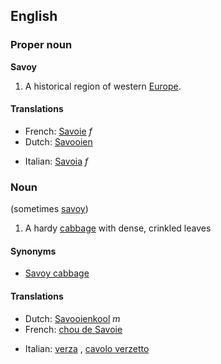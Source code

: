 ==English==
===Proper noun===
{{wikipedia}}
'''Savoy'''

#A historical region of western [[Europe]].

====Translations====
{{top}}
*French: [[Savoie]] ''f''
*Dutch: [[Savooien]]
{{mid}}
*Italian: [[Savoia]] ''f''
{{bottom}}

===Noun===
{{en-noun}} (sometimes [[savoy]])
#A hardy [[cabbage]] with dense, crinkled leaves

====Synonyms====
* [[Savoy cabbage]]

====Translations====
{{top}}
*Dutch: [[Savooienkool]] ''m''
*French: [[chou de Savoie]]
{{mid}}
*Italian: [[verza]] {{f}}, [[cavolo verzetto]] {{m}}
{{bottom}}